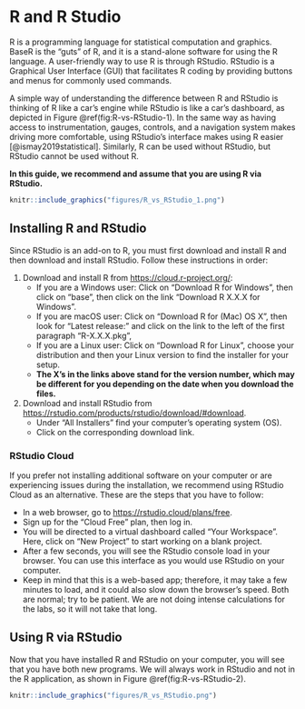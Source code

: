 # R and R Studio {#install}

R is a programming language for statistical computation and graphics. BaseR is the "guts" of R, and it is a stand-alone software for using the R language. A user-friendly way to use R is through RStudio. RStudio is a Graphical User Interface (GUI) that facilitates R coding by providing buttons and menus for commonly used commands. 

A simple way of understanding the difference between R and RStudio is thinking of R like a car's engine while RStudio is like a car's dashboard, as depicted in Figure \@ref(fig:R-vs-RStudio-1). In the same way as having access to instrumentation, gauges, controls, and a navigation system makes driving more comfortable, using RStudio's interface makes using R easier [@ismay2019statistical]. Similarly, R can be used without RStudio, but RStudio cannot be used without R. 

**In this guide, we recommend and assume that you are using R via RStudio.** 

```r
knitr::include_graphics("figures/R_vs_RStudio_1.png")
```

## Installing R and RStudio {#installing}

Since RStudio is an add-on to R, you must first download and install R and then download and install RStudio. Follow these instructions in order:

1. Download and install R from <https://cloud.r-project.org/>:
    + If you are a Windows user: Click on "Download R for Windows", then click on "base", then click on the link "Download R X.X.X for Windows". 
    + If you are macOS user: Click on "Download R for (Mac) OS X", then look for "Latest release:" and click on the link to the left of the first paragraph "R-X.X.X.pkg", 
    + If you are a Linux user: Click on "Download R for Linux", choose your distribution and then your Linux version to find the installer for your setup.
    + **The X's in the links above stand for the version number, which may be different for you depending on the date when you download the files.**

2. Download and install RStudio from <https://rstudio.com/products/rstudio/download/#download>.
    + Under "All Installers" find your computer's operating system (OS).
    + Click on the corresponding download link. 


### RStudio Cloud {#rcloud}

If you prefer not installing additional software on your computer or are experiencing issues during the installation, we recommend using RStudio Cloud as an alternative. These are the steps that you have to follow: 

+ In a web browser, go to <https://rstudio.cloud/plans/free>.
+ Sign up for the "Cloud Free" plan, then log in.
+ You will be directed to a virtual dashboard called "Your Workspace". Here, click on "New Project" to start working on a blank project.
+ After a few seconds, you will see the RStudio console load in your browser. You can use this interface as you would use RStudio on your computer. 
+ Keep in mind that this is a web-based app; therefore, it may take a few minutes to load, and it could also slow down the browser's speed. Both are normal; try to be patient. We are not doing intense calculations for the labs, so it will not take that long. 

## Using R via RStudio

Now that you have installed R and RStudio on your computer, you will see that you have both new programs. We will always work in RStudio and not in the R application, as shown in Figure \@ref(fig:R-vs-RStudio-2). 

```r
knitr::include_graphics("figures/R_vs_RStudio.png")
```

